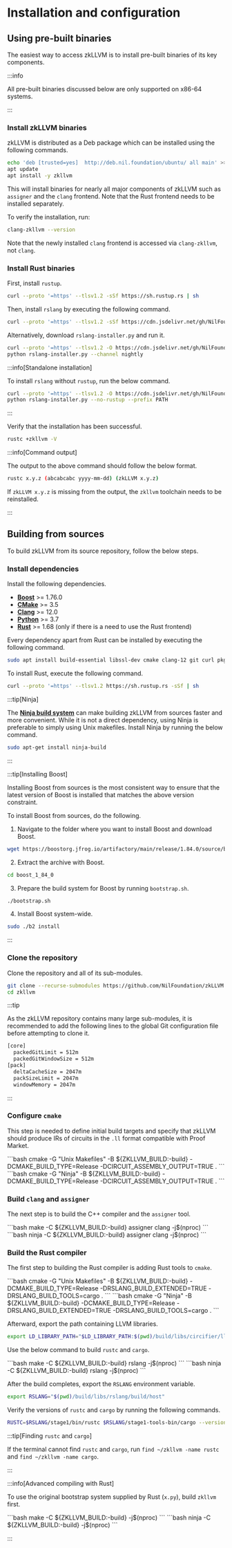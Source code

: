 
# Installation and configuration

## Using pre-built binaries

The easiest way to access zkLLVM is to install pre-built binaries of its key components. 

:::info

All pre-built binaries discussed below are only supported on x86-64 systems.

:::

### Install zkLLVM binaries

zkLLVM is distributed as a Deb package which can be installed using the following commands.

```bash
echo 'deb [trusted=yes]  http://deb.nil.foundation/ubuntu/ all main' >>/etc/apt/sources.list
apt update
apt install -y zkllvm
```

This will install binaries for nearly all major components of zkLLVM such as `assigner` and the `clang` frontend. Note that the Rust frontend needs to be installed separately.

To verify the installation, run:

```bash
clang-zkllvm --version
```

Note that the newly installed `clang` frontend is accessed via `clang-zkllvm`, not `clang`.

### Install Rust binaries

First, install `rustup`.

```bash
curl --proto '=https' --tlsv1.2 -sSf https://sh.rustup.rs | sh
```

Then, install `rslang` by executing the following command.

```bash
curl --proto '=https' --tlsv1.2 -sSf https://cdn.jsdelivr.net/gh/NilFoundation/zkllvm@master/rslang-installer.py | python - --channel nightly
```

Alternatively, download `rslang-installer.py` and run it.

```bash
curl --proto '=https' --tlsv1.2 -O https://cdn.jsdelivr.net/gh/NilFoundation/zkllvm@master/rslang-installer.py
python rslang-installer.py --channel nightly
```

:::info[Standalone installation]

To install `rslang` without `rustup`, run the below command.

```bash
curl --proto '=https' --tlsv1.2 -O https://cdn.jsdelivr.net/gh/NilFoundation/zkllvm@master/rslang-installer.py
python rslang-installer.py --no-rustup --prefix PATH
```

:::

Verify that the installation has been successful.

```bash
rustc +zkllvm -V
```

:::info[Command output]

The output to the above command should follow the below format.

```bash
rustc x.y.z (abcabcabc yyyy-mm-dd) (zkLLVM x.y.z)
```

If `zkLLVM x.y.z` is missing from the output, the `zkllvm` toolchain needs to be reinstalled.

:::

## Building from sources

To build zkLLVM from its source repository, follow the below steps.

### Install dependencies

Install the following dependencies.

- [**Boost**](https://www.boost.org/) >= 1.76.0
- [**CMake**](https://cmake.org/) >= 3.5
- [**Clang**](https://clang.llvm.org/) >= 12.0
- [**Python**](https://www.python.org/) >= 3.7
- [**Rust**](https://www.rust-lang.org/) >= 1.68 (only if there is a need to use the Rust frontend)

Every dependency apart from Rust can be installed by executing the following command.

```bash
sudo apt install build-essential libssl-dev cmake clang-12 git curl pkg-config zlib
```

To install Rust, execute the following command.

```bash
curl --proto '=https' --tlsv1.2 https://sh.rustup.rs -sSf | sh
```

:::tip[Ninja]

The [**Ninja build system**](https://ninja-build.org/) can make building zkLLVM from sources faster and more convenient. While it is not a direct dependency, using Ninja is preferable to simply using Unix makefiles. Install Ninja by running the below command.

```bash
sudo apt-get install ninja-build
```

:::

:::tip[Installing Boost]

Installing Boost from sources is the most consistent way to ensure that the latest version of Boost is installed that matches the above version constraint.

To install Boost from sources, do the following.

1. Navigate to the folder where you want to install Boost and download Boost.

```bash
wget https://boostorg.jfrog.io/artifactory/main/release/1.84.0/source/boost_1_84_0_rc1.tar.gz
```

2. Extract the archive with Boost.

```bash
cd boost_1_84_0
```

3. Prepare the build system for Boost by running `bootstrap.sh`.

```bash
./bootstrap.sh
```

4. Install Boost system-wide.

```bash
sudo ./b2 install
```

:::

### Clone the repository

Clone the repository and all of its sub-modules.

```bash
git clone --recurse-submodules https://github.com/NilFoundation/zkLLVM.git
cd zkllvm
```

:::tip

As the zkLLVM repository contains many large sub-modules, it is recommended to add the following lines to the global Git configuration file before attempting to clone it.

```bash
[core]
  packedGitLimit = 512m
  packedGitWindowSize = 512m
[pack]
  deltaCacheSize = 2047m
  packSizeLimit = 2047m
  windowMemory = 2047m
```

:::

### Configure `cmake`

This step is needed to define initial build targets and specify that zkLLVM should produce IRs of circuits in the `.ll` format compatible with Proof Market.

<Tabs groupId='buildSystem'>
  <TabItem value='unix' label='Unix Makefiles'>
    ```bash
    cmake -G "Unix Makefiles" -B ${ZKLLVM_BUILD:-build} -DCMAKE_BUILD_TYPE=Release -DCIRCUIT_ASSEMBLY_OUTPUT=TRUE .
    ```
  </TabItem>
  <TabItem value='ninja' label='Ninja'>
    ```bash
    cmake -G "Ninja" -B ${ZKLLVM_BUILD:-build} -DCMAKE_BUILD_TYPE=Release -DCIRCUIT_ASSEMBLY_OUTPUT=TRUE .
    ```
  </TabItem>
</Tabs>

### Build `clang` and `assigner`

The next step is to build the C++ compiler and the `assigner` tool.

<Tabs groupId='buildSystem'>
  <TabItem value='unix' label='Unix Makefiles'>
    ```bash
    make -C ${ZKLLVM_BUILD:-build} assigner clang -j$(nproc)
    ```
  </TabItem>
  <TabItem value='ninja' label='Ninja'>
    ```bash
    ninja -C ${ZKLLVM_BUILD:-build} assigner clang -j$(nproc)
    ```
  </TabItem>
</Tabs>

### Build the Rust compiler

The first step to building the Rust compiler is adding Rust tools to `cmake`.

<Tabs groupId='buildSystem'>
  <TabItem value='unix' label='Unix Makefiles'>
    ```bash
    cmake -G "Unix Makefiles" -B ${ZKLLVM_BUILD:-build} -DCMAKE_BUILD_TYPE=Release -DRSLANG_BUILD_EXTENDED=TRUE -DRSLANG_BUILD_TOOLS=cargo .
    ```
  </TabItem>
  <TabItem value='ninja' label='Ninja'>
    ```bash
    cmake -G "Ninja" -B ${ZKLLVM_BUILD:-build} -DCMAKE_BUILD_TYPE=Release -DRSLANG_BUILD_EXTENDED=TRUE -DRSLANG_BUILD_TOOLS=cargo .
    ```
  </TabItem>
</Tabs>

Afterward, export the path containing LLVM libraries.

```bash
export LD_LIBRARY_PATH="$LD_LIBRARY_PATH:$(pwd)/build/libs/circifier/llvm/lib"
```

Use the below command to build `rustc` and `cargo`.

<Tabs groupId='buildSystem'>
  <TabItem value='unix' label='Unix Makefiles'>
    ```bash
    make -C ${ZKLLVM_BUILD:-build} rslang -j$(nproc)
    ```
  </TabItem>
  <TabItem value='ninja' label='Ninja'>
    ```bash
    ninja -C ${ZKLLVM_BUILD:-build} rslang -j$(nproc)
    ```
  </TabItem>
</Tabs>

After the build completes, export the `RSLANG` environment variable.

```bash
export RSLANG="$(pwd)/build/libs/rslang/build/host"
```

Verify the versions of `rustc` and `cargo` by running the following commands.

```bash
RUSTC=$RSLANG/stage1/bin/rustc $RSLANG/stage1-tools-bin/cargo --version
```

:::tip[Finding `rustc` and `cargo`]

If the terminal cannot find `rustc` and `cargo`, run `find ~/zkllvm -name rustc` and `find ~/zkllvm -name cargo`.

:::

:::info[Advanced compiling with Rust]

To use the original bootstrap system supplied by Rust (`x.py`), build `zkllvm` first.

<Tabs groupId='buildSystem'>
  <TabItem value='unix' label='Unix Makefiles'>
    ```bash
    make -C ${ZKLLVM_BUILD:-build} -j$(nproc)
    ```
  </TabItem>
  <TabItem value='ninja' label='Ninja'>
    ```bash
    ninja -C ${ZKLLVM_BUILD:-build} -j$(nproc)
    ```
  </TabItem>
</Tabs>

:::


